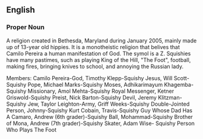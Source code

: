 ==English==
===Proper Noun===
A religion created in Bethesda, Maryland during January 2005, mainly made up of 13-year old hippies. It is a monotheistic religion that belives that Camilo Pereira a human manifestation of God. The symol is a Z. Squishies have many pastimes, such as playing King of the Hill, "The Foot", football, making fires, bringing knives to school, and annoying the Russian lady.

Members: Camilo Pereira-God, Timothy Klepp-Squishy Jesus, Will Scott-Squishy Pope, Michael Marks-Squishy Moses, Adhikarimayum Khagemba-Squishy Missionary, Amol Mehta-Squishy Royal Messenger, Ketner Griswold-Squishy Preist, Nick Barton-Squishy Devil, Jeremy Klitzman-Squishy Jew, Taylor Leighton-Army, Griff Weeks-Squishy Double-Jointed Person, Johnny-Squishy Kurt Cobain, Travis-Squishy Guy Whose Dad Has A Camaro, Andrew (6th grader)-Squishy Ball, Mohammad-Squishy Brother of Mona, Andrew (7th grader)-Squishy Skater, Adam Wise- Squishy Person Who Plays The Foot